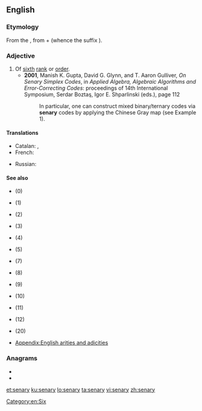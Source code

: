 ==English==

===Etymology===
From the {{etyl|la|en}} {{m|la|sēnārius||consisting of six each}}, from {{m|la|sēnī||six each, six at a time}} + {{m|la|-ārius}} (whence the {{etyl|en|-}} suffix {{m|en|-ary}}).

===Adjective===
{{en-adj|-}}

# Of [[sixth]] [[rank]] or [[order]].
#* '''2001''', Manish K. Gupta, David G. Glynn, and T. Aaron Gulliver, ''On Senary Simplex Codes'', in ''Applied Algebra, Algebraic Algorithms and Error-Correcting Codes'': proceedings of 14th International Symposium, Serdar Boztaş, Igor E. Shparlinski (eds.), page 112
#*: In particular, one can construct mixed binary/ternary codes via '''senary''' codes by applying the Chinese Gray map (see Example 1).

====Translations====
{{trans-top|of sixth rank or order}}
* Catalan: {{t|ca|senari|m}}, {{t|ca|senària|f}}
* French: {{t+|fr|sénaire|m|f}}
{{trans-mid}}
* Russian: {{t+|ru|шестеричный}}
{{trans-bottom}}

====See also====
* {{l|en|nullary}} (0)
* {{l|en|unary}} (1)
* {{l|en|binary}} (2)
* {{l|en|ternary}} (3)
* {{l|en|quaternary}} (4)
* {{l|en|quinary}} (5)
* {{l|en|septenary}} (7)
* {{l|en|octonary}} (8)
* {{l|en|novenary}} (9)
* {{l|en|denary}} (10)
* {{l|en|undenary}} (11)
* {{l|en|duodenary}} (12)
* {{l|en|vigenary}} (20)
* [[Appendix:English arities and adicities]]

===Anagrams===
* {{l|en|arynes}}
* {{l|en|yearns}}

[[Category:en:Six]]

[[et:senary]]
[[ku:senary]]
[[lo:senary]]
[[ta:senary]]
[[vi:senary]]
[[zh:senary]]